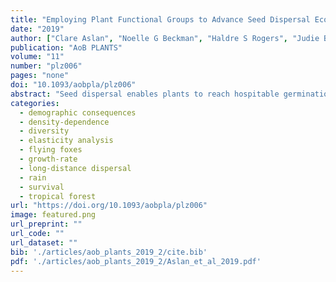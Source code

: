 ```yaml
---
title: "Employing Plant Functional Groups to Advance Seed Dispersal Ecology and Conservation"
date: "2019"
author: ["Clare Aslan", "Noelle G Beckman", "Haldre S Rogers", "Judie Bronstein", "Damaris Zurell", "Florian Hartig", "Katriona Shea", "Liba Pejchar", "Mike Neubert", "John Poulsen", "Janneke HilleRisLambers", "Maria Miriti", "Bette Loiselle", "Edu Effiom", "Jenny Zambrano", "Geno Schupp", "Gesine Pufal", "Jeremy Johnson", "James M Bullock", "Jedediah Brodie", "Emilio Bruna", "Robert Stephen Cantrell", "Robin Decker", "Evan Fricke", "Katie Gurski", "Alan Hastings", "Oleg Kogan", "Onja Razafindratsima", "Manette Sandor", "Sebastian Schreiber", "Rebecca Snell", "Christopher Strickland", "Ying Zhou"]
publication: "AoB PLANTS"
volume: "11"
number: "plz006"
pages: "none"
doi: "10.1093/aobpla/plz006"
abstract: "Seed dispersal enables plants to reach hospitable germination sites and escape natural enemies. Understanding when and how much seed dispersal matters to plant fitness is critical for understanding plant population and community dynamics. At the same time, the complexity of factors that determine if a seed will be successfully dispersed and subsequently develop into a reproductive plant is daunting. Quantifying all factors that may influence seed dispersal effectiveness for any potential seed-vector relationship would require an unrealistically large amount of time, materials and financial resources. On the other hand, being able to make dispersal predictions is critical for predicting whether single species and entire ecosystems will be resilient to global change. Building on current frameworks, we here posit that seed dispersal ecology should adopt plant functional groups as analytical units to reduce this complexity to manageable levels. Functional groups can be used to distinguish, for their constituent species, whether it matters (i) if seeds are dispersed, (ii) into what context they are dispersed and (iii) what vectors disperse them. To avoid overgeneralization, we propose that the utility of these functional groups may be assessed by generating predictions based on the groups and then testing those predictions against species-specific data. We suggest that data collection and analysis can then be guided by robust functional group definitions. Generalizing across similar species in this way could help us to better understand the population and community dynamics of plants and tackle the complexity of seed dispersal as well as its disruption."
categories: 
  - demographic consequences
  - density-dependence
  - diversity
  - elasticity analysis
  - flying foxes
  - growth-rate
  - long-distance dispersal
  - rain
  - survival
  - tropical forest
url: "https://doi.org/10.1093/aobpla/plz006"
image: featured.png
url_preprint: ""
url_code: ""
url_dataset: ""
bib: './articles/aob_plants_2019_2/cite.bib'
pdf: './articles/aob_plants_2019_2/Aslan_et_al_2019.pdf'
---
```

